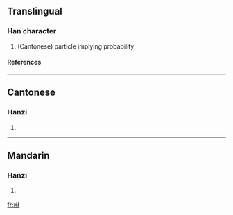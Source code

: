 ==Translingual==
===Han character===
{{Han char|rn=30|rad=口|as=08|sn=11|four=|canj=口土土卜 (RGGY)}}
# (Cantonese) particle implying probability
====References====
{{Han ref|kx=0196.261|hdz=10636.021|uh=5569|ud=21865}}
----
==Cantonese==
===Hanzi===
{{yue-hanzi|jyut=|y=gwa3}}
# {{defn|Cantonese}}
----
==Mandarin==
===Hanzi===
{{cmn-hanzi|pin=[[guà]] (gua4)|wg=kua<sup>4</sup>}}
# {{defn|Mandarin}}

[[fr:啩]]